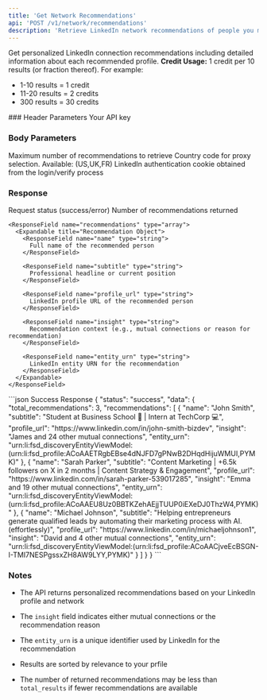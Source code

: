 ```yaml
---
title: 'Get Network Recommendations'
api: 'POST /v1/network/recommendations'
description: 'Retrieve LinkedIn network recommendations of people you may know'
---
```


Get personalized LinkedIn connection recommendations including detailed information about each recommended profile.
<Note>
  **Credit Usage:** 1 credit per 10 results (or fraction thereof). For example:
  - 1-10 results = 1 credit
  - 11-20 results = 2 credits
  - 300 results = 30 credits
</Note>
### Header Parameters

<ParamField header="x-api-key" type="string" required>
  Your API key
</ParamField>

### Body Parameters

<ParamField body="total_results" type="integer" default="10">
  Maximum number of recommendations to retrieve
</ParamField>

<ParamField body="country" type="string" default="FR">
  Country code for proxy selection. Available: (US,UK,FR)
</ParamField>

<ParamField body="login_cookie" type="string" required>
  LinkedIn authentication cookie obtained from the login/verify process
</ParamField>

### Response

<ResponseField name="status" type="string">
  Request status (success/error)
</ResponseField>

<ResponseField name="data" type="object">
  <Expandable title="Properties">
    <ResponseField name="total_results" type="integer">
      Number of recommendations returned
    </ResponseField>

    <ResponseField name="recommendations" type="array">
      <Expandable title="Recommendation Object">
        <ResponseField name="name" type="string">
          Full name of the recommended person
        </ResponseField>

        <ResponseField name="subtitle" type="string">
          Professional headline or current position
        </ResponseField>

        <ResponseField name="profile_url" type="string">
          LinkedIn profile URL of the recommended person
        </ResponseField>

        <ResponseField name="insight" type="string">
          Recommendation context (e.g., mutual connections or reason for recommendation)
        </ResponseField>

        <ResponseField name="entity_urn" type="string">
          LinkedIn entity URN for the recommendation
        </ResponseField>
      </Expandable>
    </ResponseField>
  </Expandable>
</ResponseField>

<ResponseExample>
  ```json Success Response
  {
    "status": "success", 
    "data": {
      "total_recommendations": 3,
      "recommendations": [
        {
          "name": "John Smith",
          "subtitle": "Student at Business School 🚀 | Intern at TechCorp 💻",
          "profile_url": "https://www.linkedin.com/in/john-smith-bizdev",
          "insight": "James and 24 other mutual connections",
          "entity_urn": "urn:li:fsd_discoveryEntityViewModel:(urn:li:fsd_profile:ACoAAETRgbEBse4dNJFD7gPNwB2DHqdHijuWMUI,PYMK)"
        },
        {
          "name": "Sarah Parker",
          "subtitle": "Content Marketing | +6.5k followers on X in 2 months | Content Strategy & Engagement",
          "profile_url": "https://www.linkedin.com/in/sarah-parker-539017285",
          "insight": "Emma and 19 other mutual connections",
          "entity_urn": "urn:li:fsd_discoveryEntityViewModel:(urn:li:fsd_profile:ACoAAEU8Uz0BBTKZehAEjjTUUP0iEXeDJ0ThzW4,PYMK)"
        },
        {
          "name": "Michael Johnson",
          "subtitle": "Helping entrepreneurs generate qualified leads by automating their marketing process with AI. (effortlessly)",
          "profile_url": "https://www.linkedin.com/in/michaeljohnson1",
          "insight": "David and 4 other mutual connections",
          "entity_urn": "urn:li:fsd_discoveryEntityViewModel:(urn:li:fsd_profile:ACoAACjveEcBSGN-I-TMI7NESPgssxZH8AW9LYY,PYMK)"
        }
      ]
    }
  }
  ```

</ResponseExample>

### Notes

* The API returns personalized recommendations based on your LinkedIn profile and network

* The `insight` field indicates either mutual connections or the recommendation reason

* The `entity_urn` is a unique identifier used by LinkedIn for the recommendation

* Results are sorted by relevance to your prfile

* The number of returned recommendations may be less than `total_results` if fewer recommendations are available